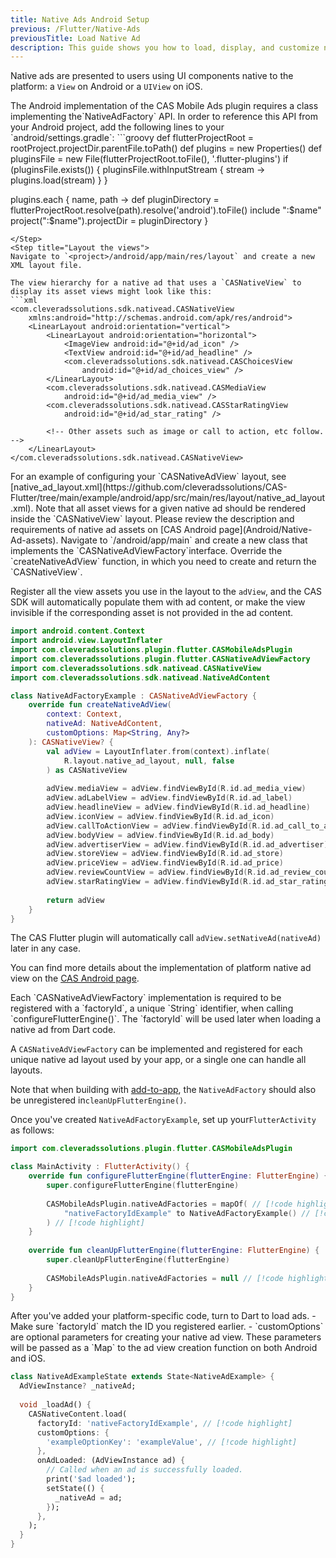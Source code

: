 ```yaml
---
title: Native Ads Android Setup
previous: /Flutter/Native-Ads
previousTitle: Load Native Ad
description: This guide shows you how to load, display, and customize native ads using Android platform-specific code.
---
```


Native ads are presented to users using UI components native to the platform: a `View` on Android or a `UIView` on iOS.

<Steps>
<Step title="Import the CASMobileAdsPlugin class">
The Android implementation of the CAS Mobile Ads plugin requires a class implementing the`NativeAdFactory` API. In order to reference this API from your Android project, add the following lines to your `android/settings.gradle`:
```groovy
def flutterProjectRoot = rootProject.projectDir.parentFile.toPath()
def plugins = new Properties()
def pluginsFile = new File(flutterProjectRoot.toFile(), '.flutter-plugins')
if (pluginsFile.exists()) {
    pluginsFile.withInputStream { stream -> plugins.load(stream) }
}

plugins.each { name, path ->
    def pluginDirectory = flutterProjectRoot.resolve(path).resolve('android').toFile()
    include ":$name"
    project(":$name").projectDir = pluginDirectory
}
```
</Step>
<Step title="Layout the views">
Navigate to `<project>/android/app/main/res/layout` and create a new XML layout file.

The view hierarchy for a native ad that uses a `CASNativeView` to display its asset views might look like this:
```xml
<com.cleveradssolutions.sdk.nativead.CASNativeView
    xmlns:android="http://schemas.android.com/apk/res/android">
    <LinearLayout android:orientation="vertical">
        <LinearLayout android:orientation="horizontal">
            <ImageView android:id="@+id/ad_icon" />
            <TextView android:id="@+id/ad_headline" />
            <com.cleveradssolutions.sdk.nativead.CASChoicesView
                android:id="@+id/ad_choices_view" />
        </LinearLayout>
        <com.cleveradssolutions.sdk.nativead.CASMediaView
            android:id="@+id/ad_media_view" />
        <com.cleveradssolutions.sdk.nativead.CASStarRatingView
            android:id="@+id/ad_star_rating" />

        <!-- Other assets such as image or call to action, etc follow. -->
    </LinearLayout>
</com.cleveradssolutions.sdk.nativead.CASNativeView>
```

<Success>
For an example of configuring your `CASNativeAdView` layout, see [native_ad_layout.xml](https://github.com/cleveradssolutions/CAS-Flutter/tree/main/example/android/app/src/main/res/layout/native_ad_layout.xml).
</Success>

<Info>
Note that all asset views for a given native ad should be rendered inside the `CASNativeView` layout.  
Please review the description and requirements of native ad assets on [CAS Android page](Android/Native-Ad-assets).
</Info>
</Step>

<Step title="Implement Native Ad Factory">
Navigate to `<project>/android/app/main` and create a new class that implements the `CASNativeAdViewFactory`interface. Override the `createNativeAdView` function, in which you need to create and return the `CASNativeView`. 

Register all the view assets you use in the layout to the `adView`, and the CAS SDK will automatically populate them with ad content, or make the view invisible if the corresponding asset is not provided in the ad content.

```kotlin
import android.content.Context  
import android.view.LayoutInflater  
import com.cleveradssolutions.plugin.flutter.CASMobileAdsPlugin  
import com.cleveradssolutions.plugin.flutter.CASNativeAdViewFactory  
import com.cleveradssolutions.sdk.nativead.CASNativeView  
import com.cleveradssolutions.sdk.nativead.NativeAdContent

class NativeAdFactoryExample : CASNativeAdViewFactory {  
    override fun createNativeAdView(  
        context: Context,  
        nativeAd: NativeAdContent,  
        customOptions: Map<String, Any?>  
    ): CASNativeView? {  
        val adView = LayoutInflater.from(context).inflate(  
            R.layout.native_ad_layout, null, false  
        ) as CASNativeView  
  
        adView.mediaView = adView.findViewById(R.id.ad_media_view)  
        adView.adLabelView = adView.findViewById(R.id.ad_label)  
        adView.headlineView = adView.findViewById(R.id.ad_headline)  
        adView.iconView = adView.findViewById(R.id.ad_icon)  
        adView.callToActionView = adView.findViewById(R.id.ad_call_to_action)  
        adView.bodyView = adView.findViewById(R.id.ad_body)  
        adView.advertiserView = adView.findViewById(R.id.ad_advertiser)  
        adView.storeView = adView.findViewById(R.id.ad_store)  
        adView.priceView = adView.findViewById(R.id.ad_price)  
        adView.reviewCountView = adView.findViewById(R.id.ad_review_count)  
        adView.starRatingView = adView.findViewById(R.id.ad_star_rating)  
  
        return adView  
    }  
}
```
The CAS Flutter plugin will automatically call `adView.setNativeAd(nativeAd)` later in any case.

You can find more details about the implementation of platform native ad view on the [CAS Android page](Android/Display-Native-Ad#manual-display-native-ad).
</Step>

<Step title="Register Native Ad Factory in CAS Plugin">
Each `CASNativeAdViewFactory` implementation is required to be registered with a `factoryId`, a unique `String` identifier, when calling `configureFlutterEngine()`. The `factoryId` will be used later when loading a native ad from Dart code.

A `CASNativeAdViewFactory` can be implemented and registered for each unique native ad layout used by your app, or a single one can handle all layouts.

Note that when building with [add-to-app](https://flutter.dev/docs/development/add-to-app#add-to-app), the `NativeAdFactory` should also be unregistered in`cleanUpFlutterEngine()`.

Once you've created `NativeAdFactoryExample`, set up your`FlutterActivity` as follows:
```kotlin
import com.cleveradssolutions.plugin.flutter.CASMobileAdsPlugin 

class MainActivity : FlutterActivity() {  
    override fun configureFlutterEngine(flutterEngine: FlutterEngine) {  
        super.configureFlutterEngine(flutterEngine)  
  
        CASMobileAdsPlugin.nativeAdFactories = mapOf( // [!code highlight]
            "nativeFactoryIdExample" to NativeAdFactoryExample() // [!code highlight]  
        ) // [!code highlight]
    }  
  
    override fun cleanUpFlutterEngine(flutterEngine: FlutterEngine) {  
        super.cleanUpFlutterEngine(flutterEngine)  
  
        CASMobileAdsPlugin.nativeAdFactories = null // [!code highlight]
    }  
}
```
</Step>

<Step title="Load ad content with factory ID">
After you've added your platform-specific code, turn to Dart to load ads. 
- Make sure `factoryId` match the ID you registered earlier.
- `сustomOptions` are optional parameters for creating your native ad view. These parameters will be passed as a `Map` to the ad view creation function on both Android and iOS.

```dart
class NativeAdExampleState extends State<NativeAdExample> {
  AdViewInstance? _nativeAd;
  
  void _loadAd() {
    CASNativeContent.load( 
      factoryId: 'nativeFactoryIdExample', // [!code highlight]  
      customOptions: {  
        'exampleOptionKey': 'exampleValue', // [!code highlight]  
      },
      onAdLoaded: (AdViewInstance ad) { 
        // Called when an ad is successfully loaded. 
        print('$ad loaded'); 
        setState(() { 
          _nativeAd = ad;
        });
      },  
    );
  }
}
```
</Step>
<Step title="Continue to use Native Ad as usual"/>
</Steps>
